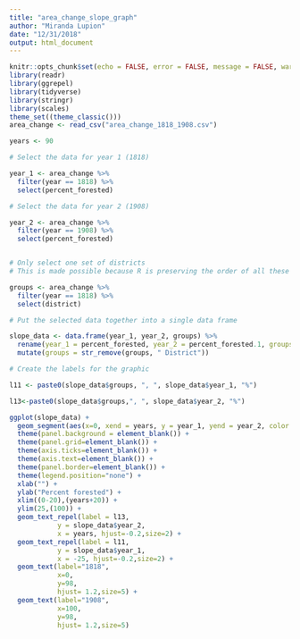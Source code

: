 ```yaml
---
title: "area_change_slope_graph"
author: "Miranda Lupion"
date: "12/31/2018"
output: html_document
---
```


```r
knitr::opts_chunk$set(echo = FALSE, error = FALSE, message = FALSE, warning = FALSE)
library(readr)
library(ggrepel)
library(tidyverse)
library(stringr)
library(scales)
theme_set((theme_classic()))
area_change <- read_csv("area_change_1818_1908.csv")

```


```r
years <- 90

# Select the data for year 1 (1818)

year_1 <- area_change %>%
  filter(year == 1818) %>%
  select(percent_forested)

# Select the data for year 2 (1908)

year_2 <- area_change %>%
  filter(year == 1908) %>%
  select(percent_forested)


# Only select one set of districts 
# This is made possible because R is preserving the order of all these observations 

groups <- area_change %>%
  filter(year == 1818) %>%
  select(district)

# Put the selected data together into a single data frame

slope_data <- data.frame(year_1, year_2, groups) %>%
  rename(year_1 = percent_forested, year_2 = percent_forested.1, groups = district) %>%
  mutate(groups = str_remove(groups, " District"))

# Create the labels for the graphic

l11 <- paste0(slope_data$groups, ", ", slope_data$year_1, "%")

l13<-paste0(slope_data$groups,", ", slope_data$year_2, "%")

```


```r

ggplot(slope_data) + 
  geom_segment(aes(x=0, xend = years, y = year_1, yend = year_2, color = groups), size=.75) +
  theme(panel.background = element_blank()) +
  theme(panel.grid=element_blank()) +
  theme(axis.ticks=element_blank()) +
  theme(axis.text=element_blank()) +
  theme(panel.border=element_blank()) + 
  theme(legend.position="none") +
  xlab("") + 
  ylab("Percent forested") + 
  xlim((0-20),(years+20)) +
  ylim(25,(100)) +
  geom_text_repel(label = l13,
            y = slope_data$year_2,
            x = years, hjust=-0.2,size=2) +
  geom_text_repel(label = l11,
            y = slope_data$year_1,
            x = -25, hjust=-0.2,size=2) +
  geom_text(label="1818", 
            x=0, 
            y=98,
            hjust= 1.2,size=5) +
  geom_text(label="1908", 
            x=100, 
            y=98,
            hjust= 1.2,size=5) 


```


